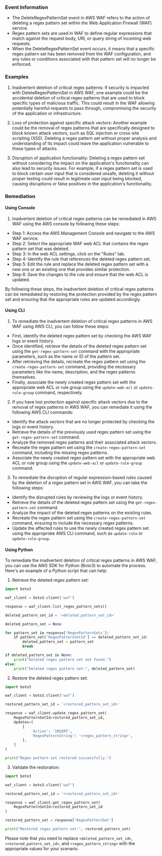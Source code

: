 
### Event Information

- The DeleteRegexPatternSet event in AWS WAF refers to the action of deleting a regex pattern set within the Web Application Firewall (WAF) service.
- Regex pattern sets are used in WAF to define regular expressions that match against the request body, URI, or query string of incoming web requests.
- When the DeleteRegexPatternSet event occurs, it means that a specific regex pattern set has been removed from the WAF configuration, and any rules or conditions associated with that pattern set will no longer be enforced.


### Examples

1. Inadvertent deletion of critical regex patterns: If security is impacted with DeleteRegexPatternSet in AWS WAF, one example could be the accidental deletion of critical regex patterns that are used to block specific types of malicious traffic. This could result in the WAF allowing potentially harmful requests to pass through, compromising the security of the application or infrastructure.

2. Loss of protection against specific attack vectors: Another example could be the removal of regex patterns that are specifically designed to block known attack vectors, such as SQL injection or cross-site scripting (XSS). Deleting a regex pattern set without proper analysis and understanding of its impact could leave the application vulnerable to these types of attacks.

3. Disruption of application functionality: Deleting a regex pattern set without considering the impact on the application's functionality can also lead to security issues. For example, if a regex pattern set is used to block certain user input that is considered unsafe, deleting it without proper testing could result in legitimate user input being blocked, causing disruptions or false positives in the application's functionality.

### Remediation

#### Using Console

1. Inadvertent deletion of critical regex patterns can be remediated in AWS WAF using the AWS console by following these steps:

- Step 1: Access the AWS Management Console and navigate to the AWS WAF service.
- Step 2: Select the appropriate WAF web ACL that contains the regex pattern set that was deleted.
- Step 3: In the web ACL settings, click on the "Rules" tab.
- Step 4: Identify the rule that references the deleted regex pattern set.
- Step 5: Edit the rule and replace the deleted regex pattern set with a new one or an existing one that provides similar protection.
- Step 6: Save the changes to the rule and ensure that the web ACL is updated.

By following these steps, the inadvertent deletion of critical regex patterns can be remediated by restoring the protection provided by the regex pattern set and ensuring that the appropriate rules are updated accordingly.

#### Using CLI

1. To remediate the inadvertent deletion of critical regex patterns in AWS WAF using AWS CLI, you can follow these steps:

- First, identify the deleted regex pattern set by checking the AWS WAF logs or event history.
- Once identified, retrieve the details of the deleted regex pattern set using the `get-regex-pattern-set` command with the appropriate parameters, such as the name or ID of the pattern set.
- After retrieving the details, recreate the regex pattern set using the `create-regex-pattern-set` command, providing the necessary parameters like the name, description, and the regex patterns themselves.
- Finally, associate the newly created regex pattern set with the appropriate web ACL or rule group using the `update-web-acl` or `update-rule-group` command, respectively.

2. If you have lost protection against specific attack vectors due to the removal of regex patterns in AWS WAF, you can remediate it using the following AWS CLI commands:

- Identify the attack vectors that are no longer protected by checking the logs or event history.
- Retrieve the details of the previously used regex pattern set using the `get-regex-pattern-set` command.
- Analyze the removed regex patterns and their associated attack vectors.
- Recreate the regex pattern set using the `create-regex-pattern-set` command, including the missing regex patterns.
- Associate the newly created regex pattern set with the appropriate web ACL or rule group using the `update-web-acl` or `update-rule-group` command.

3. To remediate the disruption of regular expression-based rules caused by the deletion of a regex pattern set in AWS WAF, you can take the following steps:

- Identify the disrupted rules by reviewing the logs or event history.
- Retrieve the details of the deleted regex pattern set using the `get-regex-pattern-set` command.
- Analyze the impact of the deleted regex patterns on the existing rules.
- Recreate the regex pattern set using the `create-regex-pattern-set` command, ensuring to include the necessary regex patterns.
- Update the affected rules to use the newly created regex pattern set using the appropriate AWS CLI command, such as `update-rule` or `update-rule-group`.

#### Using Python

To remediate the inadvertent deletion of critical regex patterns in AWS WAF, you can use the AWS SDK for Python (Boto3) to automate the process. Here's an example of a Python script that can help:

1. Retrieve the deleted regex pattern set:
```python
import boto3

waf_client = boto3.client('waf')

response = waf_client.list_regex_pattern_sets()

deleted_pattern_set_id = '<deleted_pattern_set_id>'

deleted_pattern_set = None

for pattern_set in response['RegexPatternSets']:
    if pattern_set['RegexPatternSetId'] == deleted_pattern_set_id:
        deleted_pattern_set = pattern_set
        break

if deleted_pattern_set is None:
    print("Deleted regex pattern set not found.")
else:
    print("Deleted regex pattern set:", deleted_pattern_set)
```

2. Restore the deleted regex pattern set:
```python
import boto3

waf_client = boto3.client('waf')

restored_pattern_set_id = '<restored_pattern_set_id>'

response = waf_client.update_regex_pattern_set(
    RegexPatternSetId=restored_pattern_set_id,
    Updates=[
        {
            'Action': 'INSERT',
            'RegexPatternString': '<regex_pattern_string>',
        },
    ]
)

print("Regex pattern set restored successfully.")
```

3. Validate the restoration:
```python
import boto3

waf_client = boto3.client('waf')

restored_pattern_set_id = '<restored_pattern_set_id>'

response = waf_client.get_regex_pattern_set(
    RegexPatternSetId=restored_pattern_set_id
)

restored_pattern_set = response['RegexPatternSet']

print("Restored regex pattern set:", restored_pattern_set)
```

Please note that you need to replace `<deleted_pattern_set_id>`, `<restored_pattern_set_id>`, and `<regex_pattern_string>` with the appropriate values for your scenario.

